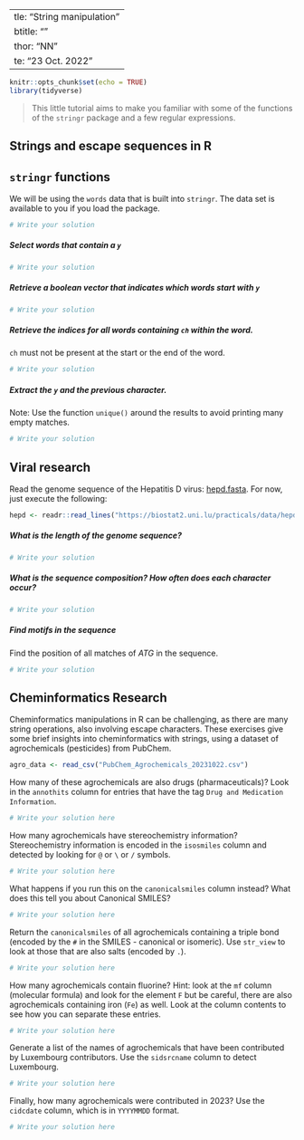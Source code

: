   ---
title: "String manipulation"
subtitle: ""
author: "NN"
date: "23 Oct. 2022"
---

```r
knitr::opts_chunk$set(echo = TRUE)
library(tidyverse)
```

> This little tutorial aims to make you familiar with some of the functions of the `stringr` package and a few regular expressions. 

## Strings and escape sequences in R

## `stringr` functions 

We will be using the `words` data that is built into `stringr`. 
The data set is available to you if you load the package.

```r
# Write your solution
```


##### Select words that contain a `y`

```r
# Write your solution
```

##### Retrieve a boolean vector that indicates which words start with `y`


```r
# Write your solution
```

##### Retrieve the indices for all words containing `ch` within the word. 

`ch` must not be present at the start or the end of the word. 

```r
# Write your solution
```

##### Extract the `y` and the previous character.

Note: Use the function `unique()` around the results to avoid printing many empty matches.

```r
# Write your solution
```


## Viral research 

Read the genome sequence of the Hepatitis D virus: [hepd.fasta](https://biostat2.uni.lu/practicals/data/hepd.fasta).
For now, just execute the following:

```r
hepd <- readr::read_lines("https://biostat2.uni.lu/practicals/data/hepd.fasta")
```

##### What is the length of the genome sequence?

```r
# Write your solution
```

##### What is the sequence composition? How often does each character occur?

```r
# Write your solution
```


##### Find motifs in the sequence 

Find the position of all matches of $ATG$ in the sequence. 

```r
# Write your solution
```



## Cheminformatics Research

Cheminformatics manipulations in R can be challenging, as there are many
string operations, also involving escape characters. 
These exercises give some brief insights into cheminformatics with strings, 
using a dataset of agrochemicals (pesticides) from PubChem. 

```r
agro_data <- read_csv("PubChem_Agrochemicals_20231022.csv")
```


How many of these agrochemicals are also drugs (pharmaceuticals)?
Look in the `annothits` column for entries that have the tag 
`Drug and Medication Information`.

```r
# Write your solution here
```


How many agrochemicals have stereochemistry information?
Stereochemistry information is encoded in the `isosmiles` column and 
detected by looking for `@` or `\` or `/` symbols. 

```r
# Write your solution here
```


What happens if you run this on the `canonicalsmiles` column instead?
What does this tell you about Canonical SMILES?

```r
# Write your solution here
```


Return the `canonicalsmiles` of all agrochemicals containing a triple bond
(encoded by the `#` in the SMILES - canonical or isomeric).
Use `str_view` to look at those that are also salts (encoded by `.`).

```r
# Write your solution here
```


How many agrochemicals contain fluorine? Hint: look at the `mf` column
(molecular formula) and look for the element `F` but be careful, there
are also agrochemicals containing iron (`Fe`) as well. 
Look at the column contents to see how you can separate these entries. 

```r
# Write your solution here
```


Generate a list of the names of agrochemicals that have been contributed by 
Luxembourg contributors. Use the `sidsrcname` column to detect Luxembourg. 

```r
# Write your solution here
```


Finally, how many agrochemicals were contributed in 2023? Use the `cidcdate`
column, which is in `YYYYMMDD` format. 

```r
# Write your solution here
```


